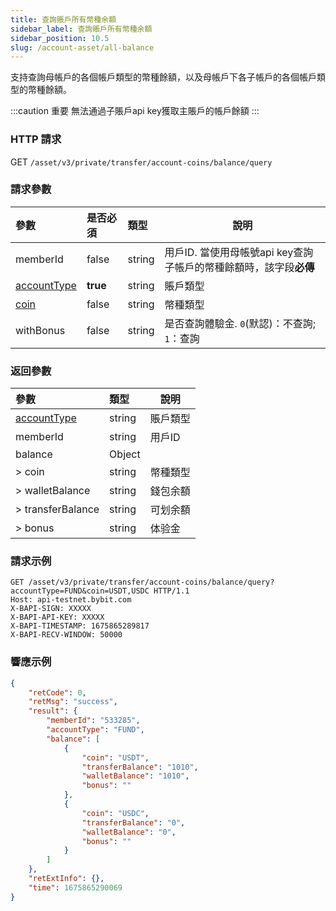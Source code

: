```yaml
---
title: 查詢賬戶所有幣種余額
sidebar_label: 查詢賬戶所有幣種余額
sidebar_position: 10.5
slug: /account-asset/all-balance
---
```

支持查詢母帳戶的各個帳戶類型的幣種餘額，以及母帳戶下各子帳戶的各個帳戶類型的幣種餘額。

:::caution 重要
無法通過子賬戶api key獲取主賬戶的帳戶餘額
:::

### HTTP 請求
GET `/asset/v3/private/transfer/account-coins/balance/query`

### 請求參數
| 參數 | 是否必須 | 類型 | 說明|
|:----- |:-------|:-----|------ |
|memberId|false|string |用戶ID. 當使用母帳號api key查詢子帳戶的幣種餘額時，該字段<b>必傳</b> |
|[accountType](enum#accounttype)|<b>true</b> |string |賬戶類型 |
|[coin](enum#coin) |false |string |幣種類型 |
|withBonus|false |string |是否查詢體驗金. `0`(默認)：不查詢; `1`：查詢|

### 返回參數
| 參數 | 類型 | 說明|
|:----- |:-----|----- |
|[accountType](enum#accounttype) |string |賬戶類型|
|memberId |string |用戶ID|
|balance |Object ||
|> coin |string |幣種類型|
|> walletBalance |string |錢包余額|
|> transferBalance |string |可划余額|
|> bonus |string |体验金|

### 請求示例

```http
GET /asset/v3/private/transfer/account-coins/balance/query?accountType=FUND&coin=USDT,USDC HTTP/1.1
Host: api-testnet.bybit.com
X-BAPI-SIGN: XXXXX
X-BAPI-API-KEY: XXXXX
X-BAPI-TIMESTAMP: 1675865289817
X-BAPI-RECV-WINDOW: 50000
```

### 響應示例

```json
{
    "retCode": 0,
    "retMsg": "success",
    "result": {
        "memberId": "533285",
        "accountType": "FUND",
        "balance": [
            {
                "coin": "USDT",
                "transferBalance": "1010",
                "walletBalance": "1010",
                "bonus": ""
            },
            {
                "coin": "USDC",
                "transferBalance": "0",
                "walletBalance": "0",
                "bonus": ""
            }
        ]
    },
    "retExtInfo": {},
    "time": 1675865290069
}
```